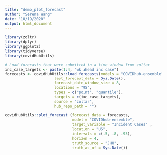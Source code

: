 ```yaml
---
title: "demo_plot_forecast"
author: "Serena Wang"
date: "10/19/2020"
output: html_document
---
```


```r
library(zoltr)
library(dplyr)
library(ggplot2)
library(tidyverse)
library(covidHubUtils)
```

```r
# Load forecasts that were submitted in a time window from zoltar
inc_case_targets <- paste(1:4, "wk ahead inc case")
forecasts <- covidHubUtils::load_forecasts(models = "COVIDhub-ensemble",
                      last_forecast_date = Sys.Date(),
                      forecast_date_window_size = 8,
                      locations = "US",
                      types = c("point", "quantile"),
                      targets = c(inc_case_targets),
                      source = "zoltar",
                      hub_repo_path = "")

```

```r
covidHubUtils::plot_forecast (forecast_data = forecasts,
                              model = "COVIDhub-ensemble",
                              target_variable = "Incident Cases" ,
                              location = "US",
                              intervals = c(.5, .8, .95),
                              horizon = 4,
                              truth_source = "JHU",
                              truth_as_of = Sys.Date())

```